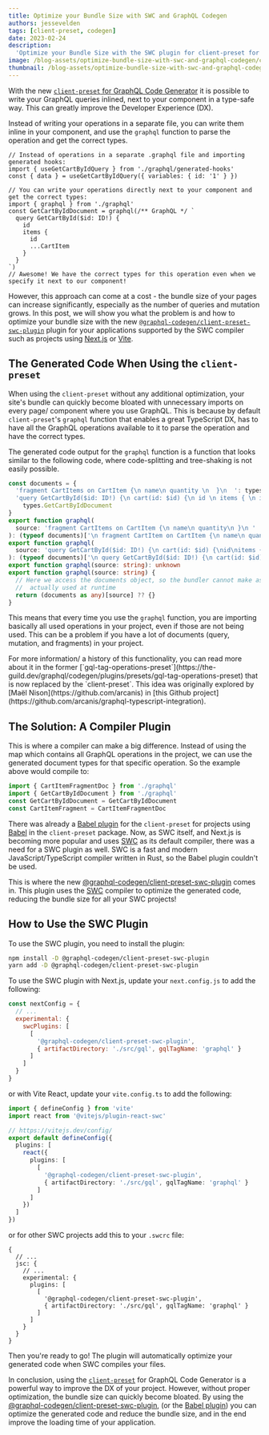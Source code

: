 ```yaml
---
title: Optimize your Bundle Size with SWC and GraphQL Codegen
authors: jessevelden
tags: [client-preset, codegen]
date: 2023-02-24
description:
  'Optimize your Bundle Size with the SWC plugin for client-preset for GraphQL Code Generator'
image: /blog-assets/optimize-bundle-size-with-swc-and-graphql-codegen/cover.png
thumbnail: /blog-assets/optimize-bundle-size-with-swc-and-graphql-codegen/thumbnail.png
---
```



With the new
[`client-preset` for GraphQL Code Generator](https://the-guild.dev/blog/unleash-the-power-of-fragments-with-graphql-codegen)
it is possible to write your GraphQL queries inlined, next to your component in a type-safe way.
This can greatly improve the Developer Experience (DX).

Instead of writing your operations in a separate file, you can write them inline in your component,
and use the `graphql` function to parse the operation and get the correct types.

```tsx
// Instead of operations in a separate .graphql file and importing generated hooks:
import { useGetCartByIdQuery } from './graphql/generated-hooks'
const { data } = useGetCartByIdQuery({ variables: { id: '1' } })

// You can write your operations directly next to your component and get the correct types:
import { graphql } from './graphql'
const GetCartByIdDocument = graphql(/** GraphQL */ `
  query GetCartById($id: ID!) {
    id
    items {
      id
      ...CartItem
    }
  }
`)
// Awesome! We have the correct types for this operation even when we specify it next to our component!
```

However, this approach can come at a cost - the bundle size of your pages can increase
significantly, especially as the number of queries and mutation grows. In this post, we will show
you what the problem is and how to optimize your bundle size with the new
[`@graphql-codegen/client-preset-swc-plugin`](https://www.npmjs.com/package/@graphql-codegen/client-preset-swc-plugin)
plugin for your applications supported by the SWC compiler such as projects using
[Next.js](https://nextjs.org) or [Vite](https://vitejs.dev/).

## The Generated Code When Using the `client-preset`

When using the `client-preset` without any additional optimization, your site's bundle can quickly
become bloated with unnecessary imports on every page/ component where you use GraphQL. This is
because by default `client-preset`'s `graphql` function that enables a great TypeScript DX, has to
have all the GraphQL operations available to it to parse the operation and have the correct types.

The generated code output for the `graphql` function is a function that looks similar to the
following code, where code-splitting and tree-shaking is not easily possible.

```ts
const documents = {
  'fragment CartItems on CartItem {\n name\n quantity \n  }\n  ': types.CartItemsFragmentDoc,
  'query GetCartById($id: ID!) {\n cart(id: $id) {\n id \n items { \n id \n ...CartItem\n }\n totalItems\n}\n  }\n':
    types.GetCartByIdDocument
}
export function graphql(
  source: 'fragment CartItems on CartItem {\n name\n quantity\n }\n '
): (typeof documents)['\n fragment CartItem on CartItem {\n name\n quantity\n }\n ']
export function graphql(
  source: 'query GetCartById($id: ID!) {\n cart(id: $id) {\nid\nitems {\nid\n...CartItem\n}\ntotalItems\n }\n }\n'
): (typeof documents)['\n query GetCartById($id: ID!) {\n cart(id: $id) {\n id\n items {\n id \n ...CartItem \n } \n totalItems \n } \n } n']
export function graphql(source: string): unknown
export function graphql(source: string) {
  // Here we access the documents object, so the bundler cannot make assumption over what is
  //  actually used at runtime
  return (documents as any)[source] ?? {}
}
```

This means that every time you use the `graphql` function, you are importing basically all used
operations in your project, even if those are not being used. This can be a problem if you have a
lot of documents (query, mutation, and fragments) in your project.

<Callout>
  For more information/ a history of this functionality, you can read more about it in the former
  [`gql-tag-operations-preset`](https://the-guild.dev/graphql/codegen/plugins/presets/gql-tag-operations-preset)
  that is now replaced by the `client-preset`. This idea was originally explored by [Maël
  Nison](https://github.com/arcanis) in [this Github
  project](https://github.com/arcanis/graphql-typescript-integration).
</Callout>

## The Solution: A Compiler Plugin

This is where a compiler can make a big difference. Instead of using the map which contains all
GraphQL operations in the project, we can use the generated document types for that specific
operation. So the example above would compile to:

```ts
import { CartItemFragmentDoc } from './graphql'
import { GetCartByIdDocument } from './graphql'
const GetCartByIdDocument = GetCartByIdDocument
const CartItemFragment = CartItemFragmentDoc
```

There was already a
[Babel plugin](https://the-guild.dev/graphql/codegen/plugins/presets/preset-client#babel-plugin) for
the `client-preset` for projects using [Babel](https://babeljs.io) in the `client-preset` package.
Now, as SWC itself, and Next.js is becoming more popular and uses [SWC](https://swc.rs) as its
default compiler, there was a need for a SWC plugin as well. SWC is a fast and modern
JavaScript/TypeScript compiler written in Rust, so the Babel plugin couldn't be used.

This is where the new
[@graphql-codegen/client-preset-swc-plugin](https://www.npmjs.com/package/@graphql-codegen/client-preset-swc-plugin)
comes in. This plugin uses the [SWC](https://swc.rs) compiler to optimize the generated code,
reducing the bundle size for all your SWC projects!

## How to Use the SWC Plugin

To use the SWC plugin, you need to install the plugin:

```bash
npm install -D @graphql-codegen/client-preset-swc-plugin
yarn add -D @graphql-codegen/client-preset-swc-plugin
```

To use the SWC plugin with Next.js, update your `next.config.js` to add the following:

```js filename="next.config.js"
const nextConfig = {
  // ...
  experimental: {
    swcPlugins: [
      [
        '@graphql-codegen/client-preset-swc-plugin',
        { artifactDirectory: './src/gql', gqlTagName: 'graphql' }
      ]
    ]
  }
}
```

or with Vite React, update your `vite.config.ts` to add the following:

```ts filename="vite.config.ts"
import { defineConfig } from 'vite'
import react from '@vitejs/plugin-react-swc'

// https://vitejs.dev/config/
export default defineConfig({
  plugins: [
    react({
      plugins: [
        [
          '@graphql-codegen/client-preset-swc-plugin',
          { artifactDirectory: './src/gql', gqlTagName: 'graphql' }
        ]
      ]
    })
  ]
})
```

or for other SWC projects add this to your `.swcrc` file:

```json5 filename=".swcrc"
{
  // ...
  jsc: {
    // ...
    experimental: {
      plugins: [
        [
          '@graphql-codegen/client-preset-swc-plugin',
          { artifactDirectory: './src/gql', gqlTagName: 'graphql' }
        ]
      ]
    }
  }
}
```

Then you're ready to go! The plugin will automatically optimize your generated code when SWC
compiles your files.

In conclusion, using the
[`client-preset`](https://graphql-code-generator.com/plugins/presets/client-preset) for GraphQL Code
Generator is a powerful way to improve the DX of your project. However, without proper optimization,
the bundle size can quickly become bloated. By using the
[@graphql-codegen/client-preset-swc-plugin](https://www.npmjs.com/package/@graphql-codegen/client-preset-swc-plugin),
(or the
[Babel plugin](https://the-guild.dev/graphql/codegen/plugins/presets/preset-client#babel-plugin))
you can optimize the generated code and reduce the bundle size, and in the end improve the loading
time of your application.
